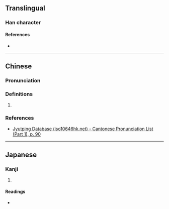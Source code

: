 {{character info}}
==Translingual==

===Han character===
{{Han char|rn=33|rad=士|as=11|sn=14|four=41117|canj=GTSS|ids=⿰壴巨}}

====References====
* {{Han ref|kx=0244.090|dkj=05674|dj=0484.110|hdz=10472.040|uh=58FE|ud=22782|bh=E169|bd=57705}}

----

==Chinese==
{{zh-forms}}

===Pronunciation===
{{zh-pron
|m=mǎng
|c=mong5
|mc=y
|oc=y
|cat=
}}

===Definitions===
{{zh-hanzi}}

# {{rfdef|zh|sort=士11}}

===References===
* [http://www.iso10646hk.net/jp/document/download.jsp Jyutping Database (iso10646hk.net) - Cantonese Pronunciation List (Part 1), p. 90]

----

==Japanese==

===Kanji===
{{ja-kanji|grade=|rs=士11}}

# {{rfdef|ja|sort=士11}}

====Readings====
* {{ja-readings|on=[[ぼう]] (bō), [[もう]] (mō)|kun=}}